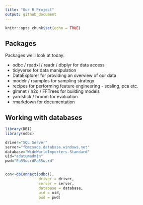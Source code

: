 ```yaml
---
title: "Our R Project"
output: github_document
---
```


```r
knitr::opts_chunk$set(echo = TRUE)
```

## Packages
Packages we'll look at today:

- odbc / readxl / readr / dbplyr for data access
- tidyverse for data manipulation
- DataExplorer for providing an overview of our data
- modelr / rsamples for sampling strategy 
- recipes for performing feature engineering - scaling, pca etc.
- glmnet / h2o / FFTrees for building models
- yardstick / broom for evaluation 
- rmarkdown for documentation 

## Working with databases
```r
library(DBI)
library(odbc)

driver="SQL Server"
server="fbmcsads.database.windows.net"
database="WideWorldImporters-Standard"
uid="adatumadmin"
pwd="Pa55w.rdPa55w.rd"


con<-dbConnect(odbc(), 
               driver = driver,
               server = server,
               database = database,
               uid = uid,
               pwd = pwd)
```

